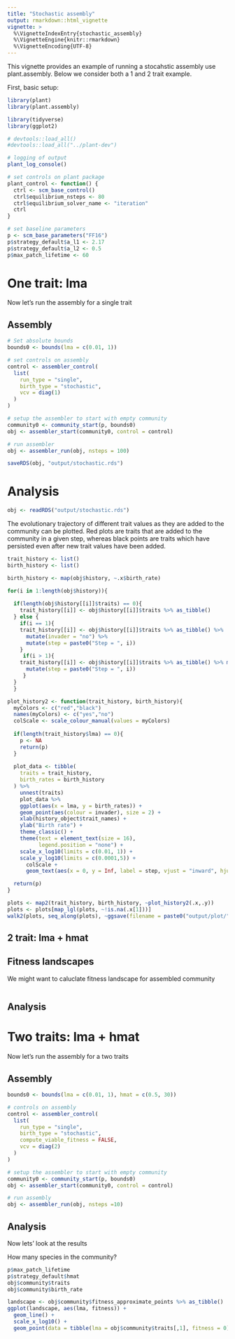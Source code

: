 ```yaml
---
title: "Stochastic assembly"
output: rmarkdown::html_vignette
vignette: >
  %\VignetteIndexEntry{stochastic_assembly}
  %\VignetteEngine{knitr::rmarkdown}
  %\VignetteEncoding{UTF-8}
---
```


This vignette provides an example of running a stocahstic assembly use plant.assembly. Below we consider both a 1 and 2 trait example.

First, basic setup:

```r
library(plant)
library(plant.assembly)

library(tidyverse)
library(ggplot2)

# devtools::load_all()
#devtools::load_all("../plant-dev")

# logging of output
plant_log_console()

# set controls on plant package 
plant_control <- function() {
  ctrl <- scm_base_control()
  ctrl$equilibrium_nsteps <- 80
  ctrl$equilibrium_solver_name <- "iteration"
  ctrl
}

# set baseline parameters
p <- scm_base_parameters("FF16")
p$strategy_default$a_l1 <- 2.17
p$strategy_default$a_l2 <- 0.5
p$max_patch_lifetime <- 60

```

# One trait: lma

Now let's run the assembly for a single trait

## Assembly

```r
# Set absolute bounds
bounds0 <- bounds(lma = c(0.01, 1))

# set controls on assembly
control <- assembler_control(
  list(
    run_type = "single",
    birth_type = "stochastic",
    vcv = diag(1)
  )
)

# setup the assembler to start with empty community
community0 <- community_start(p, bounds0)
obj <- assembler_start(community0, control = control)

# run assembler
obj <- assembler_run(obj, nsteps = 100)

saveRDS(obj, "output/stochastic.rds")
```

# Analysis

```r
obj <- readRDS("output/stochastic.rds")
```

The evolutionary trajectory of different trait values as they are added to the community can be plotted. Red plots are traits that are added to the community in a given step, whereas black points are traits which have persisted even after new trait values have been added. 

```r
trait_history <- list()
birth_history <- list()

birth_history <- map(obj$history, ~.x$birth_rate)

for(i in 1:length(obj$history)){
  
  if(length(obj$history[[i]]$traits) == 0){
    trait_history[[i]] <- obj$history[[i]]$traits %>% as_tibble() 
  } else {
    if(i == 1){
    trait_history[[i]] <- obj$history[[i]]$traits %>% as_tibble() %>%
      mutate(invader = "no") %>%
      mutate(step = paste0("Step = ", i))
    }
     if(i > 1){
    trait_history[[i]] <- obj$history[[i]]$traits %>% as_tibble() %>% mutate(invader = map_chr(lma, ~if_else(.x %in% trait_history[[i-1]]$lma, "no", "yes")))%>%
      mutate(step = paste0("Step = ", i))
     }
  }
  }

plot_history2 <- function(trait_history, birth_history){
  myColors <- c("red","black")
  names(myColors) <- c("yes","no")
  colScale <- scale_colour_manual(values = myColors)
  
  if(length(trait_history$lma) == 0){
    p <- NA
    return(p)
  }
  
  plot_data <- tibble(
    traits = trait_history,
    birth_rates = birth_history
  ) %>%
    unnest(traits)
    plot_data %>%
    ggplot(aes(x = lma, y = birth_rates)) + 
    geom_point(aes(colour = invader), size = 2) +
    xlab(history_object$trait_names) +
    ylab("Birth rate") +
    theme_classic() + 
    theme(text = element_text(size = 16),
          legend.position = "none") +
    scale_x_log10(limits = c(0.01, 1)) +
    scale_y_log10(limits = c(0.0001,5)) +
      colScale +
      geom_text(aes(x = 0, y = Inf, label = step, vjust = "inward", hjust = "inward"), size = 5)-> p

  return(p)
}

plots <- map2(trait_history, birth_history, ~plot_history2(.x,.y))
plots <- plots[map_lgl(plots, ~!is.na(.x[1]))] 
walk2(plots, seq_along(plots), ~ggsave(filename = paste0("output/plot/",.y,".png"), plot = .x))
```

## 2 trait: lma + hmat

## Fitness landscapes

We might want to caluclate fitness landscape for assembled community

```r

```

## Analysis




# Two traits: lma + hmat

Now let's run the assembly for a two traits

## Assembly

```r

bounds0 <- bounds(lma = c(0.01, 1), hmat = c(0.5, 30))

# controls on assembly
control <- assembler_control(
  list(
    run_type = "single",
    birth_type = "stochastic",
    compute_viable_fitness = FALSE,
    vcv = diag(2)
  )
)

# setup the assembler to start with empty community
community0 <- community_start(p, bounds0)
obj <- assembler_start(community0, control = control)

# run assembly
obj <- assembler_run(obj, nsteps =10)
```

## Analysis


Now lets' look at the results

How many species in the community?
```r
p$max_patch_lifetime
p$strategy_default$hmat
obj$community$traits
obj$community$birth_rate
```

```r
landscape <- obj$community$fitness_approximate_points %>% as_tibble()
ggplot(landscape, aes(lma, fitness)) + 
  geom_line() +
  scale_x_log10() +
  geom_point(data = tibble(lma = obj$community$traits[,1], fitness = 0), col="red")
```

